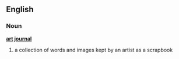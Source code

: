 ==English==
===Noun===
'''[[art]] [[journal]]'''
# a collection of words and images kept by an artist as a scrapbook